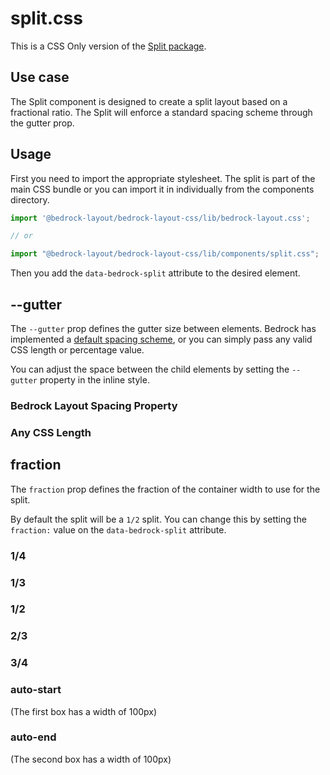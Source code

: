 

<Meta title="CSS Only/split.css" />

# split.css

This is a CSS Only version of the [Split package](/?path=/docs/components-split--api).

## Use case

The Split component is designed to create a split layout based on a fractional ratio. The Split will enforce a standard spacing scheme through the gutter prop.

## Usage

First you need to import the appropriate stylesheet. The split is part of the main CSS bundle or you can import it in individually from the components directory.

```javascript
import '@bedrock-layout/bedrock-layout-css/lib/bedrock-layout.css';

// or

import "@bedrock-layout/bedrock-layout-css/lib/components/split.css";
```

Then you add the `data-bedrock-split` attribute to the desired element.

## --gutter

The `--gutter` prop defines the gutter size between elements. Bedrock has implemented a [default spacing scheme](css-only-components-spacing-properties-css--page), or you can simply pass any valid CSS length or percentage value.

You can adjust the space between the child elements by setting the `--gutter` property in the inline style.

<Canvas withSource="open">
  <Story name="--gutter">
    <h3>Bedrock Layout Spacing Property</h3>
    <div data-bedrock-split style={{ "--gutter": "var(--space-md)" }}>
      <Box />
      <Box />
    </div>
    <h3>Any CSS Length</h3>
    <div data-bedrock-split style={{ "--gutter": "2rem" }}>
      <Box />
      <Box />
    </div>
  </Story>
</Canvas>

## fraction

The `fraction` prop defines the fraction of the container width to use for the split.

By default the split will be a `1/2` split. You can change this by setting the `fraction:` value on the `data-bedrock-split` attribute.

<Canvas withSource="open">
  <Story name="fraction">
    <h3>1/4</h3>
    <div data-bedrock-split="fraction:1/4" style={{ "--gutter": "1rem" }}>
      <Box />
      <Box />
    </div>
    <h3>1/3</h3>
    <div data-bedrock-split="fraction:1/3" style={{ "--gutter": "1rem" }}>
      <Box />
      <Box />
    </div>
    <h3>1/2</h3>
    <div data-bedrock-split="fraction:1/2" style={{ "--gutter": "1rem" }}>
      <Box />
      <Box />
    </div>
    <h3>2/3</h3>
    <div data-bedrock-split="fraction:2/3" style={{ "--gutter": "1rem" }}>
      <Box />
      <Box />
    </div>
    <h3>3/4</h3>
    <div data-bedrock-split="fraction:3/4" style={{ "--gutter": "1rem" }}>
      <Box />
      <Box />
    </div>
    <h3>auto-start</h3>
    <p>(The first box has a width of 100px)</p>
    <div
      data-bedrock-split="fraction:auto-start"
      style={{ "--gutter": "1rem" }}
    >
      <Box />
      <Box />
    </div>
    <h3>auto-end</h3>
    <p>(The second box has a width of 100px)</p>
    <div data-bedrock-split="fraction:auto-end" style={{ "--gutter": "1rem" }}>
      <Box />
      <Box />
    </div>
  </Story>
</Canvas>
